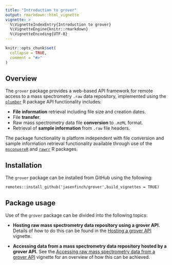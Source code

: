 ```yaml
---
title: "Introduction to grover"
output: rmarkdown::html_vignette
vignette: >
  %\VignetteIndexEntry{Introduction to grover}
  %\VignetteEngine{knitr::rmarkdown}
  %\VignetteEncoding{UTF-8}
---
```


```r
knitr::opts_chunk$set(
  collapse = TRUE,
  comment = "#>"
)
```

## Overview

The `grover` package provides a web-based API framework for remote access to a mass spectrometry `.raw` data repository, implemented using the [`plumber`](https://www.rplumber.io/) R package
API functionality includes:

* **File information** retrieval including file size and creation dates.
* File **transfer**.
* Raw mass spectrometry data file **conversion** to `.mzML` format.
* Retrieval of **sample information** from `.raw` file headers.

The package functionality is platform independent with file conversion and sample information retrieval functionality available through use of the [`msconvereR`](https://github.com/wilsontom/msconverteR) and [`rawrr`](https://github.com/fgcz/rawrr) R packages.

## Installation

The `grover` package can be installed from GitHub using the following:

```
remotes::install_github('jasenfinch/grover',build_vignettes = TRUE)
```

## Package usage

Use of the `grover` package can be divided into the following topics:

* **Hosting raw mass spectrometry data repository using a grover API.** Details of how to do this can be found in the [Hosting a grover API](hosting.html) vignette.

* **Accessing data from a mass spectrometry data repository hosted by a grover API.** See the [Accessing raw mass spectrometry data from a grover API](client-usage.html) vignette for an overview of how this can be achieved.
